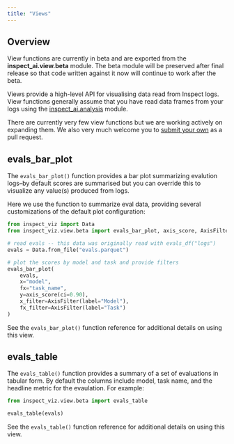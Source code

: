 ```yaml
---
title: "Views"
---
```


## Overview

::: callout-note
View functions are currently in beta and are exported from the **inspect_ai.view.beta** module. The beta module will be preserved after final release so that code written against it now will continue to work after the beta.
:::

Views provide a high-level API for visualising data read from Inspect logs. View functions generally assume that you have read data frames from your logs using the [inspect_ai.analysis](https://inspect.aisi.org.uk/dataframe.html) module.

There are currently very few view functions but we are working actively on expanding them. We also very much welcome you to [submit your own](https://github.com/meridianlabs-ai/inspect_viz/pulls) as a pull request.

## evals_bar_plot

The `evals_bar_plot()` function provides a bar plot summarizing evalution logs--by default scores are summarised but you can override this to visualize any value(s) produced from logs. 

Here we use the function to summarize eval data, providing several customizations of the default plot configuration:

```python
from inspect_viz import Data
from inspect_viz.view.beta import evals_bar_plot, axis_score, AxisFilter

# read evals -- this data was originally read with evals_df("logs")
evals = Data.from_file("evals.parquet")

# plot the scores by model and task and provide filters 
evals_bar_plot(
    evals,
    x="model",
    fx="task_name",
    y=axis_score(ci=0.90),
    x_filter=AxisFilter(label="Model"),
    fx_filter=AxisFilter(label="Task")
)
```

See the `evals_bar_plot()` function reference for additional details on using this view.

## evals_table

The `evals_table()` function provides a summary of a set of evaluations in tabular form. By default the columns include model, task name, and the headline metric for the evaulation. For example:

```python
from inspect_viz.view.beta import evals_table

evals_table(evals)
```

See the `evals_table()` function reference for additional details on using this view.

